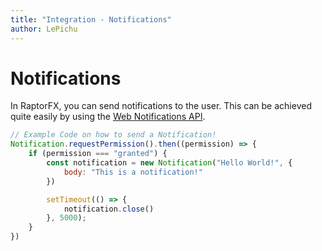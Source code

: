 ```yaml
---
title: "Integration - Notifications"
author: LePichu
---
```



<Embed
	title="RaptorFX | Integration - Notifications!"
	description="Welcome to the documentation for RaptorFX!"
/>

# Notifications
In RaptorFX, you can send notifications to the user. This can be achieved quite easily by using the [Web Notifications API](https://notifications.spec.whatwg.org/#api). 

```js
// Example Code on how to send a Notification!
Notification.requestPermission().then((permission) => {
	if (permission === "granted") {
		const notification = new Notification("Hello World!", {
			body: "This is a notification!"
		})

		setTimeout(() => {
			notification.close()
		}, 5000);
	}
})
```
